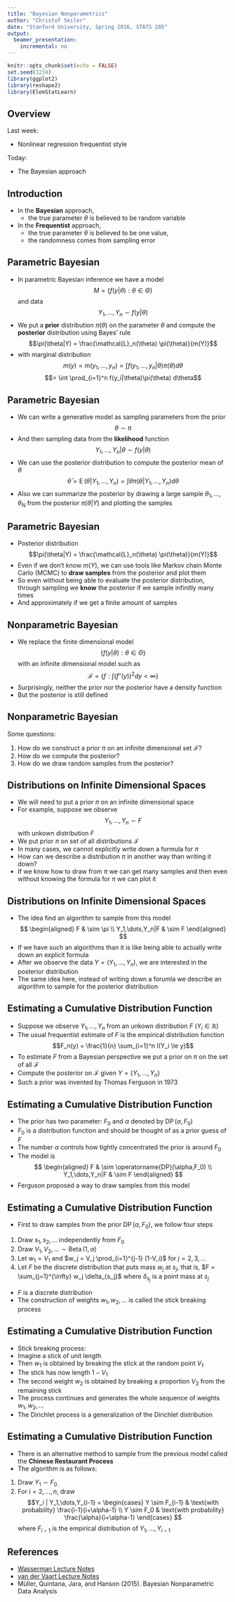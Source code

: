 ```yaml
---
title: "Bayesian Nonparametrics"
author: "Christof Seiler"
date: "Stanford University, Spring 2016, STATS 205"
output:
  beamer_presentation:
    incremental: no
---
```


```r
knitr::opts_chunk$set(echo = FALSE)
set.seed(1234)
library(ggplot2)
library(reshape2)
library(ElemStatLearn)
```

## Overview

Last week:

* Nonlinear regression frequentist style

Today:

* The Bayesian approach

## Introduction

* In the **Bayesian** approach, 
    * the true parameter $\theta$ is believed to be random variable
* In the **Frequentist** approach, 
    * the true parameter $\theta$ is believed to be one value, 
    * the randomness comes from sampling error

## Parametric Bayesian

* In parametric Bayesian inference we have a model $$M = \{f(y|\theta): \theta \in \Theta \}$$ and data $$Y_1,\dots,Y_n \sim f(y|\theta)$$
* We put a **prior** distribution $\pi(\theta)$ on the parameter $\theta$ and compute the **posterior** distribution using Bayes' rule $$\pi(\theta|Y) = \frac{\mathcal{L}_n(\theta) \pi(\theta)}{m(Y)}$$
* with marginal distribution $$m(y) = m(y_1,\dots,y_n) = \int f(y_1,\dots,y_n|\theta)\pi(\theta) d\theta$$
$$= \int \prod_{i=1}^n f(y_i|\theta)\pi(\theta) d\theta$$

## Parametric Bayesian

* We can write a generative model as sampling parameters from the prior
$$\theta \sim \pi$$
* And then sampling data from the **likelihood** function 
$$Y_1,\dots,Y_n|\theta \sim f(y|\theta)$$
* We can use the posterior distribution to compute the posterior mean of $\theta$
$$\bar{\theta} = \operatorname{E}(\theta|Y_1,\dots,Y_n) = \int \theta \pi(\theta|Y_1,\dots,Y_n) d\theta$$
* Also we can summarize the posterior by drawing a large sample $\theta_1,\dots,\theta_N$ from the posterior $\pi(\theta|Y)$ and plotting the samples

## Parametric Bayesian

* Posterior distribution
$$\pi(\theta|Y) = \frac{\mathcal{L}_n(\theta) \pi(\theta)}{m(Y)}$$
* Even if we don't know $m(Y)$, we can use tools like Markov chain Monte Carlo (MCMC) to **draw samples** from the posterior and plot them
* So even without being able to evaluate the posterior distribution, through sampling we **know** the posterior if we sample infinitly many times 
* And approximately if we get a finite amount of samples

## Nonparametric Bayesian

* We replace the finite dimensional model 
$$\{ f(y|\theta): \theta \in \Theta \}$$ 
with an infinite dimensional model such as 
$$\mathcal{F} = \bigg\{ f: \int (f''(y))^2 dy < \infty \bigg\}$$
* Surprisingly, neither the prior nor the posterior have a density function
* But the posterior is still defined

## Nonparametric Bayesian

Some questions:

1. How do we construct a prior $\pi$ on an infinite dimensional set $\mathcal{F}$?
2. How do we compute the posterior?
3. How do we draw random samples from the posterior?

## Distributions on Infinite Dimensional Spaces

* We will need to put a prior $\pi$ on an infinite dimensional space
* For example, suppose we observe
$$Y_1,\dots,Y_n \sim F$$
with unkown distribution $F$
* We put prior $\pi$ on set of all distributions $\mathcal{F}$
* In many cases, we cannot explicitly write down a formula for $\pi$
* How can we describe a distribution $\pi$ in another way than writing it down?
* If we know how to draw from $\pi$ we can get many samples and then even without knowing the formula for $\pi$ we can plot it

## Distributions on Infinite Dimensional Spaces

* The idea find an algorithm to sample from this model
$$
\begin{aligned}
F & \sim \pi \\
Y_1,\dots,Y_n|F & \sim F
\end{aligned}
$$
* If we have such an algorithms than it is like being able to actually write down an explicit formula
* After we observe the data $Y = (Y_1,\dots,Y_n)$, we are interested in the posterior distribution
* The same idea here, instead of writing down a forumla we describe an algorithm to sample for the posterior distribution

## Estimating a Cumulative Distribution Function

* Suppose we observe $Y_1,\dots,Y_n$ from an unkown distribution $F$ ($Y_i \in \mathbb{R}$)
* The usual frequentist estimate of $F$ is the empirical distribution function
$$F_n(y) = \frac{1}{n} \sum_{i=1}^n I(Y_i \le y)$$
* To estimate $F$ from a Bayesian perspective we put a prior on $\pi$ on the set of all $\mathcal{F}$
* Compute the posterior on $\mathcal{F}$ given $Y = \{ Y_1,\dots,Y_n \}$
* Such a prior was invented by Thomas Ferguson in 1973

## Estimating a Cumulative Distribution Function

* The prior has two parameter: $F_0$ and $\alpha$ denoted by $\operatorname{DP}(\alpha,F_0)$
* $F_0$ is a distribution function and should be thought of as a prior guess of $F$
* The number $\alpha$ controls how tightly concentrated the prior is around $F_0$
* The model is 
$$
\begin{aligned}
F & \sim \operatorname{DP}(\alpha,F_0) \\
Y_1,\dots,Y_n|F & \sim F
\end{aligned}
$$
* Ferguson proposed a way to draw samples from this model

## Estimating a Cumulative Distribution Function

* First to draw samples from the prior $\operatorname{DP}(\alpha,F_0)$, we follow four steps
1. Draw $s_1,s_2,\dots$ independently from $F_0$
2. Draw $V_1,V_2,\dots \sim \operatorname{Beta}(1,\alpha)$
3. Let $w_1 = V_1$ and $w_j = V_j \prod_{i=1}^{j-1} (1-V_i)$ for $j = 2,3,\dots$ 
4. Let $F$ be the discrete distribution that puts mass $w_j$ at $s_j$, that is, $F = \sum_{j=1}^{\infty} w_j \delta_{s_j}$ where $\delta_{s_j}$ is a point mass at $s_j$
* $F$ is a discrete distribution
* The construction of weights $w_1,w_2,\dots$ is called the stick breaking process

## Estimating a Cumulative Distribution Function

* Stick breaking process:
* Imagine a stick of unit length
* Then $w_1$ is obtained by breaking the stick at the random point $V_1$
* The stick has now length $1-V_1$
* The second weight $w_2$ is obtained by breaking a proportion $V_2$ from the remaining stick
* The process continues and generates the whole sequence of weights $w_1,w_2,\dots$
* The Dirichlet process is a generalization of the Dirichlet distribution

## Estimating a Cumulative Distribution Function

* There is an alternative method to sample from the previous model called the **Chinese Restaurant Process**
* The algorithm is as follows:
1. Draw $Y_1 \sim F_0$
2. For $i = 2,\dots,n$, draw
$$Y_i | Y_1,\dots,Y_{i-1} =
\begin{cases}
Y \sim F_{i-1} & \text{with probability} \frac{i-1}{i+\alpha-1}  \\
Y \sim F_0 & \text{with probability} \frac{\alpha}{i+\alpha-1}
\end{cases}
$$
where $F_{i-1}$ is the empirical distribution of $Y_1,\dots,Y_{i-1}$

## References

* [Wasserman Lecture Notes](http://www.stat.cmu.edu/~larry/=sml/nonparbayes.pdf)
* [van der Vaart Lecture Notes](http://www.math.leidenuniv.nl/~avdvaart/BNP/)
* Müller, Quintana, Jara, and Hanson (2015). Bayesian Nonparametric Data Analysis

